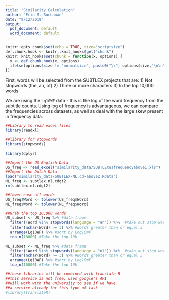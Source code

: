 ```yaml
---
title: "Similarity Calculation"
author: "Erin M. Buchanan"
date: "9/12/2019"
output:
  pdf_document: default
  word_document: default
---
```


```r
knitr::opts_chunk$set(echo = TRUE, size="scriptsize")
def.chunk.hook <- knitr::knit_hooks$get("chunk")
knitr::knit_hooks$set(chunk = function(x, options) {
  x <- def.chunk.hook(x, options)
  ifelse(options$size != "normalsize", paste0("\\", options$size,"\n\n", x, "\n\n \\normalsize"), x)
})
```

First, words will be selected from the SUBTLEX projects that are:
  1) Not stopwords (the, an, of)
  2) Three or more characters
  3) In the top 10,000 words
  
We are using the `Lg10WF` data - this is the log of the word frequency from the subtitle counts. Using log of frequency is advantageous, we can compare the frequencies across datasets, as well as deal with the large skew present in frequency data.  

```r
##Library to read excel files
library(readxl)

##library for stopwords
library(stopwords)

library(dplyr)

##Import the US English Data
US_freq <- read_excel("similarity_data/SUBTLEXusfrequencyabove1.xls")
##Import the Dutch Data
load("similarity_data/SUBTLEX-NL.cd-above2.Rdata")
NL_freq <- subtlex.nl.cdgt2
rm(subtlex.nl.cdgt2)

##lower case all words
US_freq$Word <- tolower(US_freq$Word)
NL_freq$Word <- tolower(NL_freq$Word)

##Grab the top 10,000 words 
US_subset <- US_freq %>% #data frame
  filter(!Word %in% stopwords(language = "en")) %>%  #take out stop words 
  filter(nchar(Word) >= 3) %>% #words greater than or equal 3
  arrange(Lg10WF) %>% #sort by Log10WF 
  top_n(10000) #Take the top 10k
  
NL_subset <- NL_freq %>% #data frame
  filter(!Word %in% stopwords(language = "nl")) %>%  #take out stop words 
  filter(nchar(Word) >= 3) %>% #words greater than or equal 3
  arrange(Lg10WF) %>% #sort by Log10WF 
  top_n(10000) #Take the top 10k

##these libraries will be combined with translate R
##this service is not free, uses google's API
##will work with the university to see if we have
##a service already for this type of task 
#library(translateR)
```



